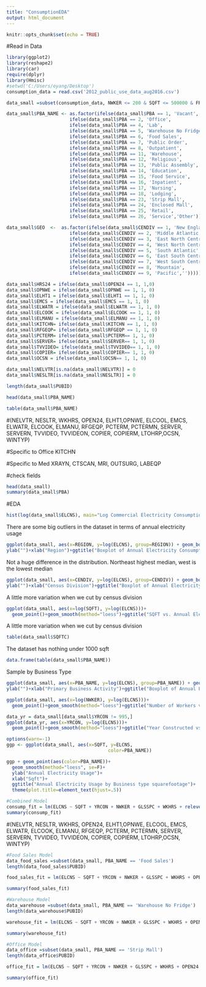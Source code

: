 ```yaml
---
title: "ConsumptionEDA"
output: html_document
---
```


```r
knitr::opts_chunk$set(echo = TRUE)
```

#Read in Data

```r
library(ggplot2)
library(reshape2)
library(car)
require(dplyr)
library(Hmisc)
#setwd('C:/Users/eyang/Desktop')
consumption_data = read.csv('2012_public_use_data_aug2016.csv')

data_small =subset(consumption_data, NWKER <= 200 & SQFT <= 500000 & FREESTN == 1 & ONEACT == 1)

data_small$PBA_NAME <- as.factor(ifelse(data_small$PBA == 1, 'Vacant', 
                       ifelse(data_small$PBA == 2, 'Office',
                       ifelse(data_small$PBA == 4, 'Lab',
                       ifelse(data_small$PBA == 5, 'Warehouse No Fridge',
                       ifelse(data_small$PBA == 6, 'Food Sales',
                       ifelse(data_small$PBA == 7, 'Public Order',
                       ifelse(data_small$PBA == 8, 'Outpatient',
                       ifelse(data_small$PBA == 11, 'Warehouse',
                       ifelse(data_small$PBA == 12, 'Religious',
                       ifelse(data_small$PBA == 13, 'Public Assembly',
                       ifelse(data_small$PBA == 14, 'Education',
                       ifelse(data_small$PBA == 15, 'Food Service',
                       ifelse(data_small$PBA == 16, 'Inpatient',
                       ifelse(data_small$PBA == 17, 'Nursing',
                       ifelse(data_small$PBA == 18, 'Lodging',
                       ifelse(data_small$PBA == 23, 'Strip Mall',
                       ifelse(data_small$PBA == 24, 'Enclosed Mall',
                       ifelse(data_small$PBA == 25, 'Retail',
                       ifelse(data_small$PBA == 26, 'Service','Other'))))))))))))))))))))

data_small$GEO  <-  as.factor(ifelse(data_small$CENDIV == 1, 'New England',
                       ifelse(data_small$CENDIV == 2, 'Middle Atlantic',
                       ifelse(data_small$CENDIV == 3, 'East North Central',
                       ifelse(data_small$CENDIV == 4, 'West North Central',
                       ifelse(data_small$CENDIV == 5, 'South Atlantic',
                       ifelse(data_small$CENDIV == 6, 'East South Central',  
                       ifelse(data_small$CENDIV == 7, 'West South Central',
                       ifelse(data_small$CENDIV == 8, 'Mountain',
                       ifelse(data_small$CENDIV == 9, 'Pacific',''))))))))))

data_small$HRS24 = ifelse(data_small$OPEN24 == 1, 1,0)
data_small$OPNWE = ifelse(data_small$OPNWE == 1, 1, 0)
data_small$ELHT1 = ifelse(data_small$ELHT1 == 1, 1, 0)
data_small$EMCS = ifelse(data_small$EMCS == 1, 1, 0)
data_small$ELWATR = ifelse(data_small$ELWATR == 1, 1, 0)
data_small$ELCOOK = ifelse(data_small$ELCOOK == 1, 1, 0)
data_small$ELMANU = ifelse(data_small$ELMANU == 1, 1, 0)
data_small$KITCHN= ifelse(data_small$KITCHN == 1, 1, 0)
data_small$RFGEQP= ifelse(data_small$RFGEQP == 1, 1, 0)
data_small$PCTERM= ifelse(data_small$PCTERM== 1, 1, 0)
data_small$SERVER= ifelse(data_small$SERVER== 1, 1, 0)
data_small$TVVIDEO= ifelse(data_small$TVVIDEO== 1, 1, 0)
data_small$COPIER= ifelse(data_small$COPIER== 1, 1, 0)
data_small$OCSN = ifelse(data_small$OCSN== 1, 1, 0)

data_small$NELVTR[is.na(data_small$NELVTR)] = 0
data_small$NESLTR[is.na(data_small$NESLTR)] = 0

length(data_small$PUBID)

head(data_small$PBA_NAME)

table(data_small$PBA_NAME)

```
#(NELVTR, NESLTR, WKHRS, OPEN24, ELHT1,OPNWE, ELCOOL, EMCS, ELWATR, ELCOOK, ELMANU, RFGEQP, PCTERM, PCTERMN, SERVER, SERVERN, TVVIDEO, TVVIDEON, COPIER, COPIERM, LTOHRP,OCSN, WINTYP)

#Specific to Office
KITCHN

#Specific to Med
XRAYN, CTSCAN, MRI, OUTSURG, LABEQP


#check fields
```r
head(data_small)
summary(data_small$PBA)
```

#EDA
```r
hist(log(data_small$ELCNS), main="Log Commercial Electricity Consumption 2012")
```
There are some big outliers in the dataset in terms of annual electricity usage

```r
ggplot(data_small, aes(x=REGION, y=log(ELCNS), group=REGION)) + geom_boxplot()+
ylab("")+xlab("Region")+ggtitle("Boxplot of Annual Electricity Consumption by Region")
```
Not a huge difference in the distribution.  Northeast highest median, west is the lowest median

```r
ggplot(data_small, aes(x=CENDIV, y=log(ELCNS), group=CENDIV)) + geom_boxplot()+
ylab("")+xlab("Census Division")+ggtitle("Boxplot of Annual Electricity Consumption by Census Division")
```
A little more variation when we cut by census division

```r
ggplot(data_small, aes(x=log(SQFT), y=log(ELCNS)))+
  geom_point()+geom_smooth(method="loess")+ggtitle("SQFT vs. Annual Electricity Usage")
```
A little more variation when we cut by census division

```r
table(data_small$SQFTC)
```
The dataset has nothing under 1000 sqft

```r
data.frame(table(data_small$PBA_NAME))
```
Sample by Business Type

```r
ggplot(data_small, aes(x=PBA_NAME, y=log(ELCNS), group=PBA_NAME)) + geom_boxplot()+
ylab("")+xlab("Primary Business Activity")+ggtitle("Boxplot of Annual Electricity Consumption by Primary Business Activity")+ theme(axis.text.x = element_text(angle = 60, hjust = 1))
```


```r
ggplot(data_small, aes(x=log(NWKER), y=log(ELCNS)))+
  geom_point()+geom_smooth(method="loess")+ggtitle("Number of Workers vs. Annual Electricity Usage")
```



```r
data_yr = data_small[data_small$YRCON != 995,]
ggplot(data_yr, aes(x=YRCON, y=log(ELCNS)))+
  geom_point()+geom_smooth(method="loess")+ggtitle("Year Constructed vs. Annual Electricity Usage")
```


```r
options(warn=-1)
ggp <- ggplot(data_small, aes(x=SQFT, y=ELCNS,
                                     color=PBA_NAME))

ggp + geom_point(aes(color=PBA_NAME))+
  geom_smooth(method="loess", se=F)+
  ylab("Annual Electricity Usage")+
  xlab("Sqft")+
  ggtitle("Annual Electricity Usage by Business type squarefootage")+
  theme(plot.title=element_text(hjust=.5))
```


```r
#Combined Model
consump_fit = lm(ELCNS ~ SQFT + YRCON + NWKER + GLSSPC + WKHRS + relevel(PBA_NAME, ref = 'Vacant') + relevel(GEO, ref = 'Pacific'), data = data_small)
summary(consump_fit)
```
#(NELVTR, NESLTR, WKHRS, OPEN24, ELHT1,OPNWE, ELCOOL, EMCS, ELWATR, ELCOOK, ELMANU, RFGEQP, PCTERM, PCTERMN, SERVER, SERVERN, TVVIDEO, TVVIDEON, COPIER, COPIERM, LTOHRP,OCSN, WINTYP)
```r
#Food Sales Model
data_food_sales =subset(data_small, PBA_NAME == 'Food Sales')
length(data_food_sales$PUBID)

food_sales_fit = lm(ELCNS ~ SQFT + YRCON + NWKER + GLSSPC + WKHRS + OPEN24 + NELVTR + NESLTR + OPNWE + ELHT1 + ELCOOL + ELWATR + ELCOOK + ELMANU + RFGEQP, data = data_food_sales)

summary(food_sales_fit)
```
```r
#Warehouse Model
data_warehouse =subset(data_small, PBA_NAME == 'Warehouse No Fridge')
length(data_warehouse$PUBID)

warehouse_fit = lm(ELCNS ~ SQFT + YRCON + NWKER + GLSSPC + WKHRS + OPEN24 + NELVTR + NESLTR + OPNWE + ELHT1 + ELCOOL + ELWATR + ELCOOK + ELMANU + RFGEQP, data = data_warehouse)

summary(warehouse_fit)
```



```r
#Office Model
data_office =subset(data_small, PBA_NAME == 'Strip Mall')
length(data_office$PUBID)

office_fit = lm(ELCNS ~ SQFT + YRCON + NWKER + GLSSPC + WKHRS + OPEN24 + NELVTR + NESLTR + OPNWE + ELHT1 + ELCOOL + ELWATR + ELCOOK + ELMANU + RFGEQP, data = data_office)

summary(office_fit)
```